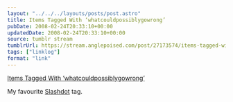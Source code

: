 ```yaml
---
layout: "../../../layouts/posts/post.astro"
title: Items Tagged With ‘whatcouldpossiblygowrong’
pubDate: 2008-02-24T20:33:10+00:00
updatedDate: 2008-02-24T20:33:10+00:00
source: tumblr stream
tumblrUrl: https://stream.anglepoised.com/post/27173574/items-tagged-with-whatcouldpossiblygowrong
tags: ["linklog"]
format: "link"
---
```


[Items Tagged With &#8216;whatcouldpossiblygowrong&#8217;][1]

My favourite <a href="http://slashdot.org/">Slashdot</a> tag.

[1]: http://slashdot.org/tags/whatcouldpossiblygowrong
